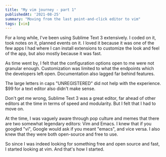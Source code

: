 ```yaml
---
title: "My vim journey - part 1"
publishedAt: '2021-08-25'
summary: "Moving from the last point-and-click editor to vim"
tags: [vim]
---
```


For a long while, I've been using Sublime Text 3 extensively.  I coded on it,
took notes on it, planned events on it.  I loved it because it was one of the
few apps I had where I can install extensions to customize the look and feel of
the app, but also mostly because it was fast.

As time went by, I felt that the configuration options open to me were not
granular enough.  Customization was limited to what the endpoints which the
developers left open.  Documentation also lagged far behind features.

The large letters in caps "UNREGISTERED" did not help with the experience.
$99 for a text editor also didn't make sense.

Don't get me wrong, Sublime Text 3 was a great editor, far ahead of other
editors at the time in terms of speed and modularity. But I felt that I had to
move on.

At the time, I was vaguely aware through pop culture and memes that there are
two somewhat legendary editors: Vim and Emacs. I knew that if you googled "vi",
Google would ask if you meant "emacs", and vice versa. I also knew that they
were both open-source and free to use.

So since I was indeed looking for something free and open source and fast, I started
looking at vim. And that's how I started.
